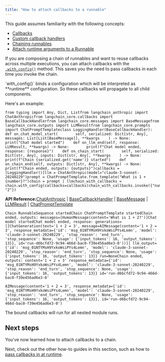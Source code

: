 ```yaml
---
title: "How to attach callbacks to a runnable"
---
```


<Info>
  This guide assumes familiarity with the following concepts:

  * [Callbacks](/oss/concepts/callbacks)
  * [Custom callback handlers](/oss/how_to/custom_callbacks)
  * [Chaining runnables](/oss/how_to/sequence)
  * [Attach runtime arguments to a Runnable](/oss/how_to/binding)
</Info>

If you are composing a chain of runnables and want to reuse callbacks across multiple executions, you can attach callbacks with the [`.with_config()`](https://python.langchain.com/api_reference/core/runnables/langchain_core.runnables.base.Runnable.html#langchain_core.runnables.base.Runnable.with_config) method. This saves you the need to pass callbacks in each time you invoke the chain.

<Info>
  `with_config()` binds a configuration which will be interpreted as **runtime** configuration. So these callbacks will propagate to all child components.
</Info>

Here's an example:

```
from typing import Any, Dict, Listfrom langchain_anthropic import ChatAnthropicfrom langchain_core.callbacks import BaseCallbackHandlerfrom langchain_core.messages import BaseMessagefrom langchain_core.outputs import LLMResultfrom langchain_core.prompts import ChatPromptTemplateclass LoggingHandler(BaseCallbackHandler):    def on_chat_model_start(        self, serialized: Dict[str, Any], messages: List[List[BaseMessage]], **kwargs    ) -> None:        print("Chat model started")    def on_llm_end(self, response: LLMResult, **kwargs) -> None:        print(f"Chat model ended, response: {response}")    def on_chain_start(        self, serialized: Dict[str, Any], inputs: Dict[str, Any], **kwargs    ) -> None:        print(f"Chain {serialized.get('name')} started")    def on_chain_end(self, outputs: Dict[str, Any], **kwargs) -> None:        print(f"Chain ended, outputs: {outputs}")callbacks = [LoggingHandler()]llm = ChatAnthropic(model="claude-3-sonnet-20240229")prompt = ChatPromptTemplate.from_template("What is 1 + {number}?")chain = prompt | llmchain_with_callbacks = chain.with_config(callbacks=callbacks)chain_with_callbacks.invoke({"number": "2"})
```

**API Reference:**[ChatAnthropic](https://python.langchain.com/api_reference/anthropic/chat_models/langchain_anthropic.chat_models.ChatAnthropic.html) | [BaseCallbackHandler](https://python.langchain.com/api_reference/core/callbacks/langchain_core.callbacks.base.BaseCallbackHandler.html) | [BaseMessage](https://python.langchain.com/api_reference/core/messages/langchain_core.messages.base.BaseMessage.html) | [LLMResult](https://python.langchain.com/api_reference/core/outputs/langchain_core.outputs.llm_result.LLMResult.html) | [ChatPromptTemplate](https://python.langchain.com/api_reference/core/prompts/langchain_core.prompts.chat.ChatPromptTemplate.html)

```
Chain RunnableSequence startedChain ChatPromptTemplate startedChain ended, outputs: messages=[HumanMessage(content='What is 1 + 2?')]Chat model startedChat model ended, response: generations=[[ChatGeneration(text='1 + 2 = 3', message=AIMessage(content='1 + 2 = 3', response_metadata={'id': 'msg_01NTYMsH9YxkoWsiPYs4Lemn', 'model': 'claude-3-sonnet-20240229', 'stop_reason': 'end_turn', 'stop_sequence': None, 'usage': {'input_tokens': 16, 'output_tokens': 13}}, id='run-d6bcfd72-9c94-466d-bac0-f39e456ad6e3-0'))]] llm_output={'id': 'msg_01NTYMsH9YxkoWsiPYs4Lemn', 'model': 'claude-3-sonnet-20240229', 'stop_reason': 'end_turn', 'stop_sequence': None, 'usage': {'input_tokens': 16, 'output_tokens': 13}} run=NoneChain ended, outputs: content='1 + 2 = 3' response_metadata={'id': 'msg_01NTYMsH9YxkoWsiPYs4Lemn', 'model': 'claude-3-sonnet-20240229', 'stop_reason': 'end_turn', 'stop_sequence': None, 'usage': {'input_tokens': 16, 'output_tokens': 13}} id='run-d6bcfd72-9c94-466d-bac0-f39e456ad6e3-0'
```

```
AIMessage(content='1 + 2 = 3', response_metadata={'id': 'msg_01NTYMsH9YxkoWsiPYs4Lemn', 'model': 'claude-3-sonnet-20240229', 'stop_reason': 'end_turn', 'stop_sequence': None, 'usage': {'input_tokens': 16, 'output_tokens': 13}}, id='run-d6bcfd72-9c94-466d-bac0-f39e456ad6e3-0')
```

The bound callbacks will run for all nested module runs.

## Next steps

You've now learned how to attach callbacks to a chain.

Next, check out the other how-to guides in this section, such as how to [pass callbacks in at runtime](/oss/how_to/callbacks_runtime).
